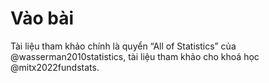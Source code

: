 # Vào bài

Tài liệu tham khảo chính là
quyển "All of Statistics" của @wasserman2010statistics,
tài liệu tham khảo cho khoá học @mitx2022fundstats.
